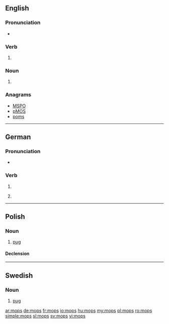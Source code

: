{{also|Mops}}
==English==

===Pronunciation===
* {{rhymes|ɒps}}

===Verb===
{{head|en}}

# {{en-third-person singular of|mop}}

===Noun===
{{head|en|plural}}

# {{plural of|mop|lang=en}}

===Anagrams===
* [[MSPO#English|MSPO]]
* [[pMOS#English|pMOS]]
* [[poms#English|poms]]

----

==German==

===Pronunciation===
* {{IPA|/mɔps/|lang=de}}

===Verb===
{{head|de}}

# {{de-verb form of|mopsen|i|s}}
# {{context|colloquial|lang=de}} {{de-verb form of|mopsen|1|s|g}}

----

==Polish==

===Noun===
{{pl-noun|m}}

# [[pug]]

====Declension====
{{pl-decl-noun|mops|mopsy
|mopsa|mopsów
|mopsowi|mopsom
|mopsa|mopsy
|mopsem|mopsami
|mopsie|mopsach
|mopsie|mopsy
}}

----

==Swedish==

===Noun===
{{sv-noun|c}}

# [[pug]]

[[ar:mops]]
[[de:mops]]
[[fr:mops]]
[[io:mops]]
[[hu:mops]]
[[my:mops]]
[[pl:mops]]
[[ro:mops]]
[[simple:mops]]
[[sl:mops]]
[[sv:mops]]
[[vi:mops]]